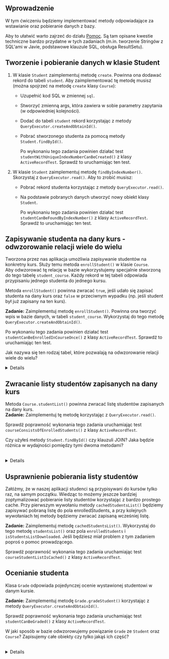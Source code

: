 
## Wprowadzenie
W tym ćwiczeniu będziemy implementować metody odpowiadające za wstawianie oraz pobieranie danych z bazy.  

Aby to ułatwić warto zajrzeć do działu [Pomoc](05-help). Są tam opisane kwestie techniczne bardzo przydatne w tych zadaniach (m.in. tworzenie Stringów z SQL'ami w Javie, podstawowe klauzule SQL, obsługa ResultSetu).


## Tworzenie i pobieranie danych w klasie Student

1. W klasie `Student` zaimplementuj metodę `create`. Powinna ona dodawać rekord do tabeli `student`. Aby zaimplementować tę metodę musisz (można spojrzeć na metodę `create` klasy `Course`):
    * Uzupełnić kod SQL w zmiennej `sql`.
    * Stworzyć zmienną args, która zawiera w sobie parametry zapytania (w odpowiedniej kolejności).
    * Dodać do tabeli `student` rekord korzystając z metody `QueryExecutor.createAndObtainId()`.
    * Pobrać stworzonego studenta za pomocą metody `Student.findById()`.
      
        Po wykonaniu tego zadania powinien działać test `studentWithUniqueIndexNumberCanBeCreated()` z klasy `ActiveRecordTest`. Sprawdź to uruchamiając ten test.
2. W klasie `Student` zaimplementuj metodę `findByIndexNumber()`. Skorzystaj z `QueryExecutor.read()`. Aby to zrobić musisz:
    * Pobrać rekord studenta korzystając z metody `QueryExecutor.read()`.
    * Na podstawie pobranych danych utworzyć nowy obiekt klasy `Student`.
    
        Po wykonaniu tego zadania powinien działać test `studentCanBeFoundByIndexNumber()` z klasy `ActiveRecordTest`. Sprawdź to uruchamiając ten test.


## Zapisywanie studenta na dany kurs - odwzorowanie relacji wiele do wielu

Tworzona przez nas aplikacja umożliwia zapisywanie studentów na konkretny kurs. Służy temu metoda `enrollStudent()` w klasie `Course`.  
Aby odwzorować tę relację w bazie wykorzystujemy specjalnie stworzoną do tego tabelę `student_course`. Każdy rekord w tej tabeli odpowiada przypisaniu jednego studenta do jednego kursu.

Metoda `enrollStudent()` powinna zwracać `true`, jeśli udało się zapisać studenta na dany kurs oraz `false` w przeciwnym wypadku (np. jeśli student był już zapisany na ten kurs).

**Zadanie:** Zaimplementuj metodę `enrollStudent()`. Powinna ona tworzyć wpis w bazie danych, w tabeli `student_course`. Wykorzystaj do tego metodę `QueryExecutor.createAndObtainId()`. 

Po wykonaniu tego zadania powinien działać test `studentCanBeEnrolledInCourseOnce()` z klasy `ActiveRecordTest`. Sprawdź to uruchamiając ten test.

<Callout>

Jak nazywa się ten rodzaj tabel, które pozwalają na odwzorowanie relacji wiele do wielu?
</Callout>
<br />

<Details>
Tabele łącznikowe.
</Details>


## Zwracanie listy studentów zapisanych na dany kurs

Metoda `Course.studentList()` powinna zwracać listę studentów zapisanych na dany kurs.  
**Zadanie:** Zaimplementuj tę metodę korzystając z `QueryExecutor.read()`.

Sprawdź poprawność wykonania tego zadania uruchamiając test `courseConsistsOfEnrolledStudents()` z klasy `ActiveRecordTest`.

<Callout>

Czy użyłeś metody `Student.findById()` czy klauzuli JOIN? Jaka będzie różnica w wydajności pomiędzy tymi dwoma metodami? 
</Callout>

<br />

<Details>
Korzystając z metody *Student.findById()* dla każdego studenta będziemy wykonywali osobne zapytanie dla bazy. 

Metoda JOIN pozwala nam na grupowe pobranie danych przez co ograniczamy liczbę zapytań i poprawiamy wydajność.

</Details>


## Usprawnienie pobierania listy studentów
Załóżmy, że w naszej aplikacji studenci są przypisywani do kursów tylko raz, na samym początku.
Wiedząc to możemy jeszcze bardziej zoptymalizować pobieranie listy studentów korzystając z bardzo prostego cache. 
Przy pierwszym wywołaniu metody `cachedStudentsList()` będziemy zapisywać pobraną listę do pola enrolledStudents, a przy kolejnych wywołaniach tej metody będziemy zwracać zapisaną wcześniej listę.

**Zadanie:** Zaimplementuj metodę `cachedStudentsList()`. Wykorzystaj do tego metodę `studentsList()` oraz pola `enrolledStudents` i `isStudentsListDownloaded`. Jeśli będziesz miał problem z tym zadaniem poproś o pomoc prowadzącego.

Sprawdź poprawność wykonania tego zadania uruchamiając test `courseStudentListIsCached()` z klasy `ActiveRecordTest`.


## Ocenianie studenta
Klasa `Grade` odpowiada pojedynczej ocenie wystawionej studentowi w danym kursie. 

**Zadanie:** Zaimplementuj metodę `Grade.gradeStudent()` korzystając z metody `QueryExecutor.createAndObtainId()`.

Sprawdź poprawność wykonania tego zadania uruchamiając test `studentCanBeGraded()` z klasy `ActiveRecordTest`.


<Callout>

W jaki sposób w bazie odwzorowujemy powiązanie `Grade` ze `Student` oraz `Course`? Zapisujemy całe obiekty czy tylko jakąś ich część?
</Callout>

<br />

<Details>
W tabeli <i>grade</i> zapisujemy rekordy zawierające tylko ID obiektu Student i ID obiektu Course.
</Details>